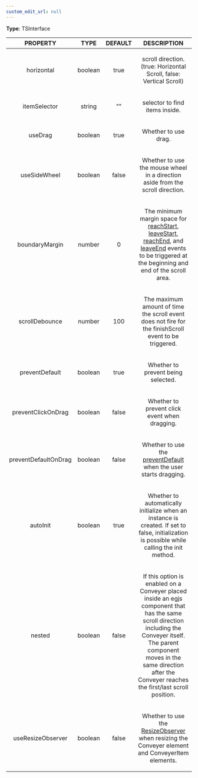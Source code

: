 ```yaml
---
custom_edit_url: null
---
```


<div>

</div>

**Type**: TSInterface

|PROPERTY|TYPE|DEFAULT|DESCRIPTION|
|:---:|:---:|:---:|:---:|
|horizontal|boolean|true|<p>scroll direction. (true: Horizontal Scroll, false: Vertical Scroll)<br /></p>|
|itemSelector|string|""|<p>selector to find items inside.<br /></p>|
|useDrag|boolean|true|<p>Whether to use drag.<br /></p>|
|useSideWheel|boolean|false|<p>Whether to use the mouse wheel in a direction aside from the scroll direction.<br /></p>|
|boundaryMargin|number|0|<p>The minimum margin space for [reachStart](Conveyer#event-reachStart), [leaveStart](Conveyer#event-leaveStart), [reachEnd](Conveyer#event-reachEnd), and [leaveEnd](Conveyer#event-leaveEnd) events to be triggered at the beginning and end of the scroll area.<br /></p>|
|scrollDebounce|number|100|<p>The maximum amount of time the scroll event does not fire for the finishScroll event to be triggered.<br /></p>|
|preventDefault|boolean|true|<p>Whether to prevent being selected.<br /></p>|
|preventClickOnDrag|boolean|false|<p>Whether to prevent click event when dragging.<br /></p>|
|preventDefaultOnDrag|boolean|false|<p>Whether to use the [preventDefault](https://developer.mozilla.org/ko/docs/Web/API/Event/preventDefault) when the user starts dragging.<br /></p>|
|autoInit|boolean|true|<p>Whether to automatically initialize when an instance is created. If set to false, initialization is possible while calling the init method.<br /></p>|
|nested|boolean|false|<p>If this option is enabled on a Conveyer placed inside an egjs component that has the same scroll direction including the Conveyer itself. The parent component moves in the same direction after the Conveyer reaches the first/last scroll position.<br /></p>|
|useResizeObserver|boolean|false|<p>Whether to use the [ResizeObserver](https://developer.mozilla.org/en-US/docs/Web/API/ResizeObserver) when resizing the Conveyer element and ConveyerItem elements.<br /></p>|

